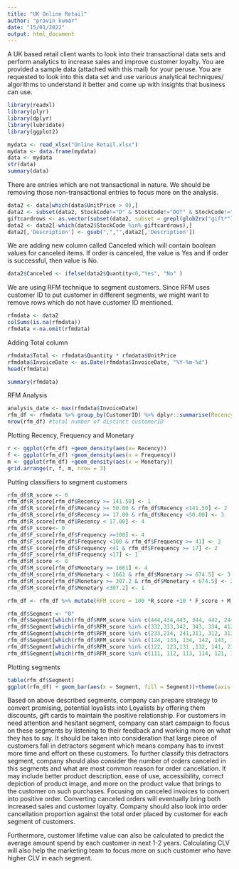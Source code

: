 ```yaml
---
title: "UK Online Retail"
author: "pravin kumar"
date: "15/01/2022"
output: html_document
---
```


A UK based retail client wants to look into their transactional data sets and perform analytics to increase sales and improve customer loyalty. You are provided a sample data (attached with this mail) for your peruse. You are requested to look into this data set and use various analytical techniques/ algorithms to understand it better and come up with insights that business can use. 

```r
library(readxl)
library(plyr)
library(dplyr)
library(lubridate)
library(ggplot2)
```

```r
mydata <- read_xlsx("Online Retail.xlsx")
mydata <- data.frame(mydata)
data <- mydata
str(data)
summary(data)
```

There are entries which are not transactional in nature. We should be removing those non-transactional entries to focus more on the analysis.

```r
data2 <- data[which(data$UnitPrice > 0),]
data2 <- subset(data2, StockCode!="D" & StockCode!="DOT" & StockCode!="S" & StockCode!="POST" & StockCode!="M" & StockCode!="C2" & StockCode!="AMAZONFEE" & StockCode!="B" & StockCode!="BANK CHARGES" & StockCode!="CRUK" & StockCode!="m" & StockCode!="PADS")
giftcardrows <- as.vector(subset(data2, subset = grepl(glob2rx("gift*"), StockCode))[,2])
data2 <- data2[-which(data2$StockCode %in% giftcardrows),]
data2[,'Description'] <- gsub(",","",data2[,'Description'])
```

We are adding new column called Canceled which will contain boolean values for canceled items. If order is canceled, the value is Yes and if order is successful, then value is No.

```r
data2$Canceled <- ifelse(data2$Quantity<0,"Yes", "No" )

```

We are using RFM technique to segment customers. Since RFM uses customer ID to put customer in different segments, we might want to remove rows which do not have customer ID mentioned.

```r
rfmdata <- data2
colSums(is.na(rfmdata))
rfmdata <-na.omit(rfmdata)
```
Adding Total column

```r
rfmdata$Total <- rfmdata$Quantity * rfmdata$UnitPrice
rfmdata$InvoiceDate <- as.Date(rfmdata$InvoiceDate, "%Y-%m-%d")
head(rfmdata)

summary(rfmdata)
```

RFM Analysis
```r
analysis_date <- max(rfmdata$InvoiceDate)
rfm_df <- rfmdata %>% group_by(CustomerID) %>% dplyr::summarise(Recency = as.numeric(analysis_date- max(InvoiceDate)), Frequency = n(), Monetary = sum(Total))
nrow(rfm_df) #total number of distinct customerID
```

Plotting Recency, Frequency and Monetary
```r
r <- ggplot(rfm_df) +geom_density(aes(x= Recency))
f <- ggplot(rfm_df) +geom_density(aes(x = Frequency))
m <- ggplot(rfm_df) +geom_density(aes(x = Monetary))
grid.arrange(r, f, m, nrow = 3)
```
Putting classifiers to segment customers
```r
rfm_df$R_score <- 0
rfm_df$R_score[rfm_df$Recency >= 141.50] <- 1
rfm_df$R_score[rfm_df$Recency >= 50.00 & rfm_df$Recency <141.50] <- 2
rfm_df$R_score[rfm_df$Recency >= 17.00 & rfm_df$Recency <50.00] <- 3
rfm_df$R_score[rfm_df$Recency < 17.00] <- 4
rfm_df$F_score<- 0
rfm_df$F_score[rfm_df$Frequency >=100] <- 4
rfm_df$F_score[rfm_df$Frequency <100 & rfm_df$Frequency >= 41] <- 3
rfm_df$F_score[rfm_df$Frequency <41 & rfm_df$Frequency >= 17] <- 2
rfm_df$F_score[rfm_df$Frequency <17] <- 1
rfm_df$M_score <- 0
rfm_df$M_score[rfm_df$Monetary >= 1661] <- 4
rfm_df$M_score[rfm_df$Monetary < 1661 & rfm_df$Monetary >= 674.5] <- 3
rfm_df$M_score[rfm_df$Monetary >= 307.2 & rfm_df$Monetary < 674.5] <- 2
rfm_df$M_score[rfm_df$Monetary <307.2] <- 1

rfm_df <- rfm_df %>% mutate(RFM_score = 100 *R_score +10 * F_score + M_score)

rfm_df$Segment <- "0"
rfm_df$Segment[which(rfm_df$RFM_score %in% c(444,434,443, 344, 442, 244, 424, 441  ))] <-"Loyalists"
rfm_df$Segment[which(rfm_df$RFM_score %in% c(332,333,342, 343, 334, 412,413,414,431,432,441,421,422,423, 424, 433 ))] <- "Potential Loyalists"
rfm_df$Segment[which(rfm_df$RFM_score %in% c(233,234, 241,311, 312, 313,314,321,322,323,324, 331,  341))] <- "Promising"
rfm_df$Segment[which(rfm_df$RFM_score %in% c(124, 133, 134, 142, 143, 144, 214,224,234, 242, 243, 232 ))] <- "Hesitant"
rfm_df$Segment[which(rfm_df$RFM_score %in% c(122, 123,131 ,132, 141, 212, 213, 221, 222, 223, 231 ))] <- "Need attention"
rfm_df$Segment[which(rfm_df$RFM_score %in% c(111, 112, 113, 114, 121, 131, 211, 311, 411 ))] <-"Detractors"
```
 
 Plotting segments
```r
table(rfm_df$Segment)
ggplot(rfm_df) + geom_bar(aes(x = Segment, fill = Segment))+theme(axis.text.x=element_text(angle=90,hjust=1)) +labs(title = "Barplot for Segments of customers")
```

Based on above described segments, company can prepare strategy to convert promising, potential loyalists into Loyalists by offering them discounts, gift cards to maintain the positive relationship. 
For customers in need attention and hesitant segment, company can start campaign to focus on these segments by listening to their feedback and working more on what they has to say. It should be taken into consideration that large piece of customers fall in detractors segment which means company has to invest more time and effort on these customers. To further classify this detractors segment, company should also consider the number of orders canceled in this segments and what are most common reason for order cancellation. It may include better product description, ease of use, accessibility, correct depiction of product image, and more on the product value that brings to the customer on such purchases. Focusing on canceled invoices to convert into positive order. Converting canceled orders will eventually bring both increased sales and customer loyalty.
Company should also look into order cancellation proportion against the total order placed by customer for each segment of customers.

Furthermore, customer lifetime value can also be calculated to predict the average amount spend by each customer in next 1-2 years. Calculating CLV will also help the marketing team to focus more on such customer who have higher CLV in each segment.



